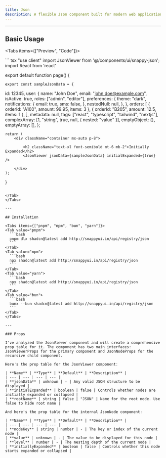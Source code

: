 ```yaml
---
title: Json
description: A flexible Json component built for modern web applications
---
```




---

## Basic Usage

<Tabs items={["Preview", "Code"]}>
  <Tab value="Preview">
            <JsonViewer jsonData={sampleJsonData} initialExpanded={true} />
  </Tab>

  <Tab value="Code">
  ``` tsx 
        "use client"
import JsonViewer from '@/components/ui/snappy-json';
import React from 'react'

export default function page() {
    
    export const sampleJsonData = {
  id: 12345,
  user: {
    name: "John Doe",
    email: "john.doe@example.com",
    isActive: true,
    roles: ["admin", "editor"],
    preferences: {
      theme: "dark",
      notifications: {
        email: true,
        sms: false,
      },
      nestedNull: null,
    },
  },
  orders: [
    { orderId: "A100", amount: 99.95, items: 3 },
    { orderId: "B205", amount: 12.5, items: 1 },
  ],
  metadata: null,
  tags: ["react", "typescript", "tailwind", "nextjs"],
  complexArray: [1, "string", true, null, { nested: "value" }],
  emptyObject: {},
  emptyArray: [],
};

    return (
        <div className="container mx-auto p-8">
           
            <h2 className="text-xl font-semibold mt-6 mb-2">Initially Expanded</h2>
            <JsonViewer jsonData={sampleJsonData} initialExpanded={true} />

        </div>
    );
}




  ```
    
  </Tab>
</Tabs>

---

## Installation

<Tabs items={["pnpm", "npm", "bun", "yarn"]}>
  <Tab value="pnpm">
    ```bash
    pnpm dlx shadcn@latest add http://snappyui.in/api/registry/json
    ```
  </Tab>
  <Tab value="npm">
    ```bash
    npx shadcn@latest add http://snappyui.in/api/registry/json
    ```
  </Tab>
  <Tab value="yarn">
    ```bash
    npx shadcn@latest add http://snappyui.in/api/registry/json
    ```
  </Tab>
  <Tab value="bun">
    ```bash
    bunx --bun shadcn@latest add http://snappyui.in/api/registry/json
    ```
  </Tab>
</Tabs>

---

### Props

I've analyzed the JsonViewer component and will create a comprehensive prop table for it. The component has two main interfaces: JsonViewerProps for the primary component and JsonNodeProps for the recursive child component.

Here's the prop table for the JsonViewer component:

| **Name** | **Type** | **Default** | **Description** |
| --- | --- | --- | --- |
| **jsonData** | unknown | - | Any valid JSON structure to be displayed |
| **initialExpanded** | boolean | false | Controls whether nodes are initially expanded or collapsed |
| **rootName** | string | false | "JSON" | Name for the root node. Use false to hide root name |

And here's the prop table for the internal JsonNode component:

| **Name** | **Type** | **Default** | **Description** |
| --- | --- | --- | --- |
| **nodeKey** | string | number | - | The key or index of the current node |
| **value** | unknown | - | The value to be displayed for this node |
| **level** | number | - | The nesting depth of the current node |
| **initiallyExpanded** | boolean | false | Controls whether this node starts expanded or collapsed |

